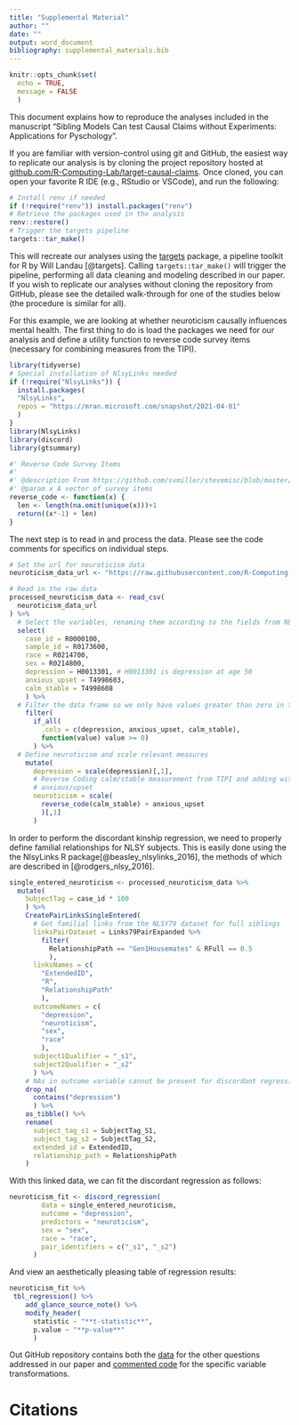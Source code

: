 ```yaml
---
title: "Supplemental Material"
author: ""
date: ""
output: word_document
bibliography: supplemental_materials.bib
---
```


```r
knitr::opts_chunk$set(
  echo = TRUE,
  message = FALSE
  )
```

This document explains how to reproduce the analyses included in the manuscript "Sibling Models Can test Causal Claims without Experiments: Applications for Pyschology". 

If you are familiar with version-control using git and GitHub, the easiest way to replicate our analysis is by cloning the project repository hosted at [github.com/R-Computing-Lab/target-causal-claims](https://github.com/R-Computing-Lab/target-causalclaims). Once cloned, you can open your favorite R IDE (e.g., RStudio or VSCode), and run the following:

```r
# Install renv if needed
if (!require("renv")) install.packages("renv")
# Retrieve the packages used in the analysis
renv::restore()
# Trigger the targets pipeline
targets::tar_make()
```

This will recreate our analyses using the [targets](https://docs.ropensci.org/targets/) package, a pipeline toolkit for R by Will Landau [@targets]. Calling `targets::tar_make()` will trigger the pipeline, performing all data cleaning and modeling described in our paper. If you wish to replicate our analyses without cloning the repository from GitHub, please see the detailed walk-through for one of the studies below (the procedure is similar for all).

For this example, we are looking at whether neuroticism causally influences mental health. The first thing to do is load the packages we need for our analysis and define a utility function to reverse code survey items (necessary for combining measures from the TIPI).

```r
library(tidyverse)
# Special installation of NlsyLinks needed
if (!require("NlsyLinks")) {
  install.packages(
  "NlsyLinks",
  repos = "https://mran.microsoft.com/snapshot/2021-04-01"
  )
}
library(NlsyLinks)
library(discord)
library(gtsummary)

#' Reverse Code Survey Items
#'
#' @description From https://github.com/svmiller/stevemisc/blob/master/R/revcode.R
#' @param x A vector of survey items
reverse_code <- function(x) {
  len <- length(na.omit(unique(x)))+1
  return((x*-1) + len)
}

```

The next step is to read in and process the data. Please see the code comments for specifics on individual steps.

```r

# Set the url for neuroticism data
neuroticism_data_url <- "https://raw.githubusercontent.com/R-Computing-Lab/target-causalclaims/main/data/neuroticism.csv"

# Read in the raw data
processed_neuroticism_data <- read_csv(
  neuroticism_data_url
) %>%
  # Select the variables, renaming them according to the fields from NLSY
  select(
    case_id = R0000100,
    sample_id = R0173600,
    race = R0214700,
    sex = R0214800,
    depression = H0013301, # H0013301 is depression at age 50
    anxious_upset = T4998603,
    calm_stable = T4998608
    ) %>%
  # Filter the data frame so we only have values greater than zero in the columns 'depression_score', 'anxious_upset', and 'calm_stable'
    filter(
      if_all(
        .cols = c(depression, anxious_upset, calm_stable), 
        function(value) value >= 0)
      ) %>%
  # Define neuroticism and scale relevant measures
    mutate(
      depression = scale(depression)[,1],
      # Reverse Coding calm/stable measurement from TIPI and adding with
      # anxious/upset
      neuroticism = scale(
        reverse_code(calm_stable) + anxious_upset
        )[,1]
      )

```

In order to perform the discordant kinship regression, we need to properly define familial relationships for NLSY subjects. This is easily done using the the NlsyLinks R package[@beasley_nlsylinks_2016], the methods of which are described in [@rodgers_nlsy_2016].

```r

single_entered_neuroticism <- processed_neuroticism_data %>%
  mutate(
    SubjectTag = case_id * 100
    ) %>%
    CreatePairLinksSingleEntered(
      # Get familial links from the NLSY79 dataset for full siblings
      linksPairDataset = Links79PairExpanded %>%
        filter(
          RelationshipPath == "Gen1Housemates" & RFull == 0.5
          ),
      linksNames = c(
        "ExtendedID",
        "R", 
        "RelationshipPath"
        ),
      outcomeNames = c(
        "depression", 
        "neuroticism",
        "sex", 
        "race"
        ),
      subject1Qualifier = "_s1",
      subject2Qualifier = "_s2"
      ) %>%
    # NAs in outcome variable cannot be present for discordant regression to work
    drop_na(
      contains("depression")
      ) %>%
    as_tibble() %>%
    rename(
      subject_tag_s1 = SubjectTag_S1,
      subject_tag_s2 = SubjectTag_S2,
      extended_id = ExtendedID,
      relationship_path = RelationshipPath
    )

```

With this linked data, we can fit the discordant regression as follows:

```r
neuroticism_fit <- discord_regression(
        data = single_entered_neuroticism,
        outcome = "depression",
        predictors = "neuroticism",
        sex = "sex",
        race = "race",
        pair_identifiers = c("_s1", "_s2")
      )
```

And view an aesthetically pleasing table of regression results:

```r

neuroticism_fit %>%
 tbl_regression() %>%
    add_glance_source_note() %>%
    modify_header(
      statistic ~ "**t-statistic**", 
      p.value ~ "**p-value**"
      )

```

Out GitHub repository contains both the [data]((https://github.com/R-Computing-Lab/target-causalclaims/tree/main/data)) for the other questions addressed in our paper and [commented code](https://github.com/R-Computing-Lab/target-causalclaims/blob/main/R/utils_process-data.R) for the specific variable transformations.

# Citations

